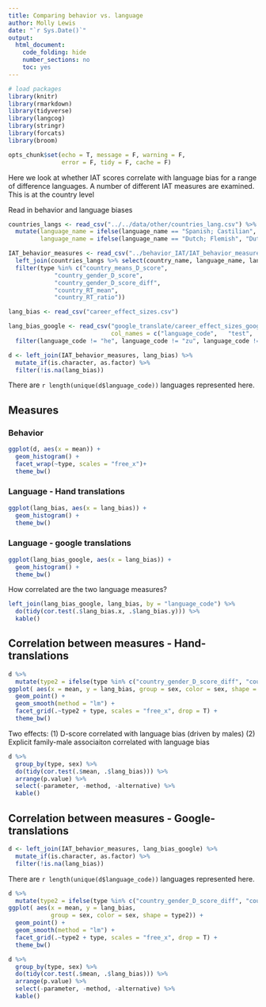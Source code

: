 ```yaml
---
title: Comparing behavior vs. language
author: Molly Lewis 
date: "`r Sys.Date()`"
output: 
  html_document:
    code_folding: hide
    number_sections: no
    toc: yes
---
```

  
```r

# load packages
library(knitr)
library(rmarkdown)
library(tidyverse)
library(langcog)
library(stringr)
library(forcats)
library(broom)

opts_chunk$set(echo = T, message = F, warning = F, 
               error = F, tidy = F, cache = F)

```
Here we look at whether IAT scores correlate with language bias for a range of difference languages. A number of different IAT measures are examined. This is at the country level


Read in behavior and language biases
```r
countries_langs <- read_csv("../../data/other/countries_lang.csv") %>%
  mutate(language_name = ifelse(language_name == "Spanish; Castilian", "Spanish", language_name),
         language_name = ifelse(language_name == "Dutch; Flemish", "Dutch", language_name))

IAT_behavior_measures <- read_csv("../behavior_IAT/IAT_behavior_measures.csv") %>%
  left_join(countries_langs %>% select(country_name, language_name, language_code)) %>%
  filter(type %in% c("country_means_D_score", 
             "country_gender_D_score", 
             "country_gender_D_score_diff", 
             "country_RT_mean",
             "country_RT_ratio")) 

lang_bias <- read_csv("career_effect_sizes.csv")

lang_bias_google <- read_csv("google_translate/career_effect_sizes_google.csv",
                             col_names = c("language_code",   "test",  "test_name", "lang_bias")) %>%
  filter(language_code != "he", language_code != "zu", language_code != "th") #,language_code !=  "ha",language_code !=  "id",language_code !=  "zh")

d <- left_join(IAT_behavior_measures, lang_bias) %>%
  mutate_if(is.character, as.factor) %>%
  filter(!is.na(lang_bias))
```

There are `r length(unique(d$language_code))` languages represented here.


## Measures
### Behavior
```r
ggplot(d, aes(x = mean)) +
  geom_histogram() +
  facet_wrap(~type, scales = "free_x")+
  theme_bw()
```

### Language - Hand translations
```r
ggplot(lang_bias, aes(x = lang_bias)) +
  geom_histogram() +
  theme_bw()
```

### Language - google translations
```r
ggplot(lang_bias_google, aes(x = lang_bias)) +
  geom_histogram() +
  theme_bw()
```

How correlated are the two language measures?
```r
left_join(lang_bias_google, lang_bias, by = "language_code") %>%
  do(tidy(cor.test(.$lang_bias.x, .$lang_bias.y))) %>%
  kable()
```

## Correlation between measures - Hand-translations

```r
d %>%
  mutate(type2 = ifelse(type %in% c("country_gender_D_score_diff", "country_means_D_score", "country_gender_D_score"), "D-score", ifelse(type %in% c("country_RT_ratio", "country_RT_mean"), "RT", "explicit"))) %>%
ggplot( aes(x = mean, y = lang_bias, group = sex, color = sex, shape = type2)) +
  geom_point() +
  geom_smooth(method = "lm") +
  facet_grid(.~type2 + type, scales = "free_x", drop = T) +
  theme_bw()
```

Two effects:
(1) D-score correlated with language bias (driven by males)
(2) Explicit family-male associaiton correlated with language bias

```r
d %>%
  group_by(type, sex) %>%
  do(tidy(cor.test(.$mean, .$lang_bias))) %>%
  arrange(p.value) %>%
  select(-parameter, -method, -alternative) %>%
  kable()
```

## Correlation between measures - Google-translations
```r
d <- left_join(IAT_behavior_measures, lang_bias_google) %>%
  mutate_if(is.character, as.factor) %>%
  filter(!is.na(lang_bias))

```

There are `r length(unique(d$language_code))` languages represented here.

```r
d %>%
  mutate(type2 = ifelse(type %in% c("country_gender_D_score_diff", "country_means_D_score", "country_gender_D_score"), "D-score", ifelse(type %in% c("country_RT_ratio", "country_RT_mean"), "RT", "explicit"))) %>%
ggplot( aes(x = mean, y = lang_bias, 
            group = sex, color = sex, shape = type2)) + 
  geom_point() +
  geom_smooth(method = "lm") +
  facet_grid(.~type2 + type, scales = "free_x", drop = T) +
  theme_bw()
```

```r
d %>%
  group_by(type, sex) %>%
  do(tidy(cor.test(.$mean, .$lang_bias))) %>%
  arrange(p.value) %>%
  select(-parameter, -method, -alternative) %>%
  kable()
```

